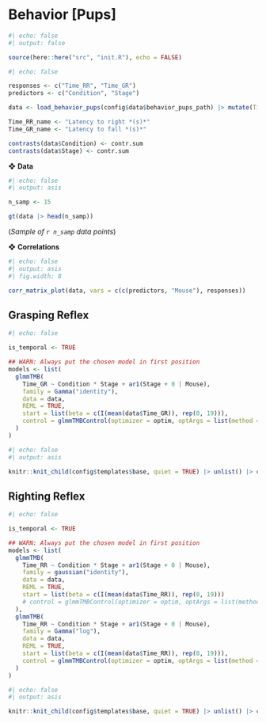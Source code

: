 # Behavior [Pups]

```r
#| echo: false
#| output: false

source(here::here("src", "init.R"), echo = FALSE)
```

```r
#| echo: false

responses <- c("Time_RR", "Time_GR")
predictors <- c("Condition", "Stage")

data <- load_behavior_pups(config$data$behavior_pups_path) |> mutate(Time_GR = ifelse(Time_GR == 0, 0.1, Time_GR))

Time_RR_name <- "Latency to right *(s)*"
Time_GR_name <- "Latency to fall *(s)*"

contrasts(data$Condition) <- contr.sum
contrasts(data$Stage) <- contr.sum
```

❖ **Data**

```r
#| echo: false
#| output: asis

n_samp <- 15

gt(data |> head(n_samp))
```

(*Sample of `r n_samp` data points*)

❖ **Correlations**

```r
#| echo: false
#| output: asis
#| fig.width: 8

corr_matrix_plot(data, vars = c(c(predictors, "Mouse"), responses))
```


## Grasping Reflex

```r
#| echo: false

is_temporal <- TRUE

## WARN: Always put the chosen model in first position
models <- list(
  glmmTMB(
    Time_GR ~ Condition * Stage + ar1(Stage + 0 | Mouse),
    family = Gamma("identity"),
    data = data,
    REML = TRUE,
    start = list(beta = c(I(mean(data$Time_GR)), rep(0, 19))),
    control = glmmTMBControl(optimizer = optim, optArgs = list(method = "BFGS"))
  )
)
```

```r
#| echo: false
#| output: asis

knitr::knit_child(config$templates$base, quiet = TRUE) |> unlist() |> cat(sep = '\n')
```


## Righting Reflex

```r
#| echo: false

is_temporal <- TRUE

## WARN: Always put the chosen model in first position
models <- list(
  glmmTMB(
    Time_RR ~ Condition * Stage + ar1(Stage + 0 | Mouse),
    family = gaussian("identity"),
    data = data,
    REML = TRUE,
    start = list(beta = c(I(mean(data$Time_RR)), rep(0, 19)))
    # control = glmmTMBControl(optimizer = optim, optArgs = list(method = "BFGS"))
  ),
  glmmTMB(
    Time_RR ~ Condition * Stage + ar1(Stage + 0 | Mouse),
    family = Gamma("log"),
    data = data,
    REML = TRUE,
    start = list(beta = c(I(mean(data$Time_RR)), rep(0, 19))),
    control = glmmTMBControl(optimizer = optim, optArgs = list(method = "BFGS"))
  )
)
```

```r
#| echo: false
#| output: asis

knitr::knit_child(config$templates$base, quiet = TRUE) |> unlist() |> cat(sep = '\n')
```
